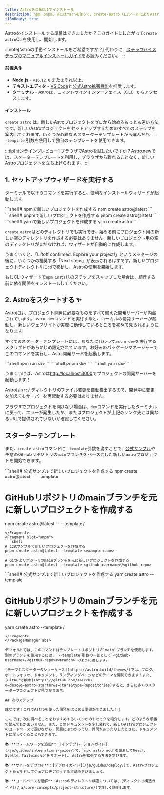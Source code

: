 ```yaml
---
title: Astroを自動CLIでインストール
description: npm、pnpm、またはYarnを使って、create-astro CLIツールによりAstroをインストールする方法です。
i18nReady: true
---
```



Astroをインストールする準備はできましたか？このガイドにしたがって`create astro`CLIを使用し、開始します。

:::note[Astroの手動インストールをご希望ですか？]
代わりに、[ステップバイステップのマニュアルインストールガイド](/ja/install/manual/)をお読みください。
:::

#### 前提条件

- **Node.js** - `v16.12.0` またはそれ以上。
- **テキストエディタ** - [VS Code](https://code.visualstudio.com/)と[公式Astro拡張機能](https://marketplace.visualstudio.com/items?itemName=astro-build.astro-vscode)を推奨します。
- **ターミナル** - Astroは、コマンドラインインターフェイス（CLI）からアクセスします。

#### インストール

`create astro` は、新しいAstroプロジェクトをゼロから始めるもっとも速い方法です。新しいAstroプロジェクトをセットアップするためのすべてのステップを案内してくれます。いくつかの異なるスターターテンプレートから選んだり、 `--template` 引数を使用して独自のテンプレートを使用できます。

:::tip[オンラインプレビュー]
ブラウザでAstroを試したいですか？[Astro.new](https://astro.new/)では、スターターテンプレートを利用し、ブラウザから離れることなく、新しいAstroプロジェクトを立ち上げられます。
:::

## 1. セットアップウィザードを実行する

ターミナルで以下のコマンドを実行すると、便利なインストールウィザードが起動します。

<PackageManagerTabs>
  <Fragment slot="npm">
  ```shell
  # npmで新しいプロジェクトを作成する
  npm create astro@latest
  ```
  </Fragment>
  <Fragment slot="pnpm">
  ```shell
  # pnpmで新しいプロジェクトを作成する
  pnpm create astro@latest
  ```
  </Fragment>
  <Fragment slot="yarn">
  ```shell
  # yarnで新しいプロジェクトを作成する
  yarn create astro
  ```
  </Fragment>
</PackageManagerTabs>

`create astro`はどのディレクトリでも実行でき、始める前にプロジェクト用の新しい空のディレクトリを作成する必要はありません。新しいプロジェクト用の空のディレクトリがまだなければ、ウィザードが自動的に作成します。

うまくいくと、「Liftoff confirmed. Explore your project!」というメッセージの後に、いくつかの推奨する「Next steps」が表示されるはずです。新しいプロジェクトディレクトリに`cd`で移動し、Astroの使用を開始します。

もしCLIウィザードで`npm install`のステップをスキップした場合は、続行する前に依存関係をインストールしてください。

## 2. Astroをスタートする ✨

Astroには、プロジェクト開発に必要なものをすべて備えた開発サーバーが内蔵されています。`astro dev`コマンドを実行すると、ローカルの開発サーバーが起動し、新しいウェブサイトが実際に動作しているところを初めて見られるようになります。

すべてのスターターテンプレートには、あなたに代わって`astro dev`を実行するスクリプトがあらかじめ設定されています。お好みのパッケージマネージャーでこのコマンドを実行し、Astro開発サーバを起動します。

<PackageManagerTabs>
  <Fragment slot="npm">
  ```shell
  npm run dev
  ```
  </Fragment>
  <Fragment slot="pnpm">
  ```shell
  pnpm dev
  ```
  </Fragment>
  <Fragment slot="yarn">
  ```shell
  yarn dev
  ```
  </Fragment>
</PackageManagerTabs>

うまくいけば、Astroは[http://localhost:3000](http://localhost:3000)でプロジェクトの開発サーバーを起動します！

Astroは `src/` ディレクトリのファイル変更を自動検出するので、開発中に変更を加えてもサーバーを再起動する必要はありません。

ブラウザでプロジェクトを開けない場合は、`dev`コマンドを実行したターミナルに戻って、エラーが発生したか、またはプロジェクトが上記のリンク先とは異なるURLで提供されていないか確認してください。

## スターターテンプレート

また、`create astro`コマンドに`--template`引数を渡すことで、[公式サンプル](https://github.com/withastro/astro/tree/main/examples)や任意のGitHubリポジトリの`main`ブランチをベースにした新しいastroプロジェクトを開始できます。

<PackageManagerTabs>
  <Fragment slot="npm">
  ```shell
  # 公式サンプルで新しいプロジェクトを作成する
  npm create astro@latest -- --template <example-name>

  # GitHubリポジトリのmainブランチを元に新しいプロジェクトを作成する
  npm create astro@latest -- --template <github-username>/<github-repo>
  ```
  </Fragment>
  <Fragment slot="pnpm">
  ```shell
  # 公式サンプルで新しいプロジェクトを作成する
  pnpm create astro@latest --template <example-name>
  
  # GitHubリポジトリのmainブランチを元に新しいプロジェクトを作成する
  pnpm create astro@latest --template <github-username>/<github-repo>
  ```
  </Fragment>
  <Fragment slot="yarn">
  ```shell
  # 公式サンプルで新しいプロジェクトを作成する
  yarn create astro --template <example-name>
  
  # GitHubリポジトリのmainブランチを元に新しいプロジェクトを作成する
  yarn create astro --template <github-username>/<github-repo>
  ```
  </Fragment>
</PackageManagerTabs>

デフォルトでは、このコマンドはテンプレートリポジトリの`main`ブランチを使用します。別のブランチを使用するには、`--template`引数の一部として`<github-username>/<github-repo>#<branch>`のように渡します。

[テーマとスターターのショーケース](https://astro.build/themes/)では、ブログ、ポートフォリオ、ドキュメント、ランディングページなどのテーマを閲覧できます！また、[GitHubで検索](https://github.com/search?o=desc&q=astro+starter&s=stars&type=Repositories)すると、さらに多くのスタータープロジェクトが見つかります。

## 次のステップ

成功です！これでAstroを使った開発をはじめる準備ができました！🥳

ここでは、次に調べることをおすすめするいくつかのトピックを紹介します。どのような順番で読んでもかまいません。また、このドキュメントを少し離れて、新しいAstroプロジェクトのコードベースで遊びながら、問題にぶつかったり、質問があったりしたときに、ドキュメントに戻ってくることもできます。

📚 **フレームワークを追加**：[インテグレーションガイド](/ja/guides/integrations-guide/)で、`npx astro add`を使用してReact、Svelte、Tailwindなどをサポートし、Astroを拡張する方法を学びます。

📚 **サイトをデプロイ**：[デプロイガイド](/ja/guides/deploy/)で、Astroプロジェクトをビルドしてウェブにデプロイする方法を学びましょう。

📚 **コードベースを理解**：Astroのディレクトリ構造については、[ディレクトリ構造ガイド](/ja/core-concepts/project-structure/)で詳しく説明します。
